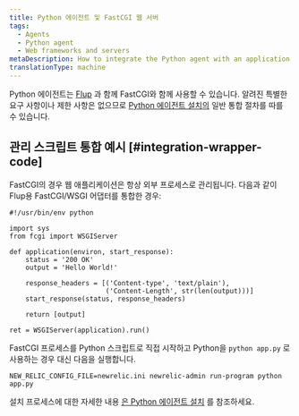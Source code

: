 ```yaml
---
title: Python 에이전트 및 FastCGI 웹 서버
tags:
  - Agents
  - Python agent
  - Web frameworks and servers
metaDescription: How to integrate the Python agent with an application using FASTCGI.
translationType: machine
---
```


Python 에이전트는 [Flup](https://pypi.python.org/pypi/flup) 과 함께 FastCGI와 함께 사용할 수 있습니다. 알려진 특별한 요구 사항이나 제한 사항은 없으므로 [Python 에이전트 설치의](/docs/agents/python-agent/installation-configuration/python-agent-installation) 일반 통합 절차를 따를 수 있습니다.

## 관리 스크립트 통합 예시 [#integration-wrapper-code]

FastCGI의 경우 웹 애플리케이션은 항상 외부 프로세스로 관리됩니다. 다음과 같이 Flup용 FastCGI/WSGI 어댑터를 통합한 경우:

```
#!/usr/bin/env python

import sys
from fcgi import WSGIServer

def application(environ, start_response):
    status = '200 OK'
    output = 'Hello World!'

    response_headers = [('Content-type', 'text/plain'),
                        ('Content-Length', str(len(output)))]
    start_response(status, response_headers)

    return [output]

ret = WSGIServer(application).run()
```

FastCGI 프로세스를 Python 스크립트로 직접 시작하고 Python을 `python app.py` 로 사용하는 경우 대신 다음을 실행합니다.

```
NEW_RELIC_CONFIG_FILE=newrelic.ini newrelic-admin run-program python app.py
```

설치 프로세스에 대한 자세한 내용 [은 Python 에이전트 설치](/docs/agents/python-agent/installation-configuration/python-agent-installation) 를 참조하세요.